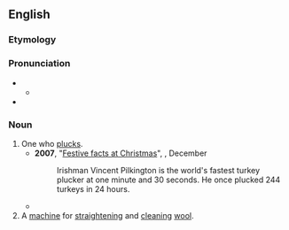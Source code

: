 ==English==

===Etymology===
{{suffix|en|pluck|er}}

===Pronunciation===
* {{IPA|en|/ˈplʌkə(ɹ)/}}
** {{audio|en|LL-Q1860 (eng)-Vealhurl-plucker.wav|Audio (UK)}}
* {{rhymes|en|ʌkə(ɹ)|s=2}}

===Noun===
{{en-noun}}

# One who [[pluck]]s.
#* '''2007''', "[http://www.cambridge-news.co.uk/cn_news_home/DisplayArticle.asp?ID=244120 Festive facts at Christmas]", ''{{w|Cambridge News}}'', December
#*: Irishman Vincent Pilkington is the world's fastest turkey plucker at one minute and 30 seconds. He once plucked 244 turkeys in 24 hours.
#* {{RQ:Shakespeare Henry 6-3|II|iii|passage=Thou setter up and '''plucker''' down of kings.}}
# A [[machine]] for [[straighten]]ing and [[clean]]ing [[wool]].